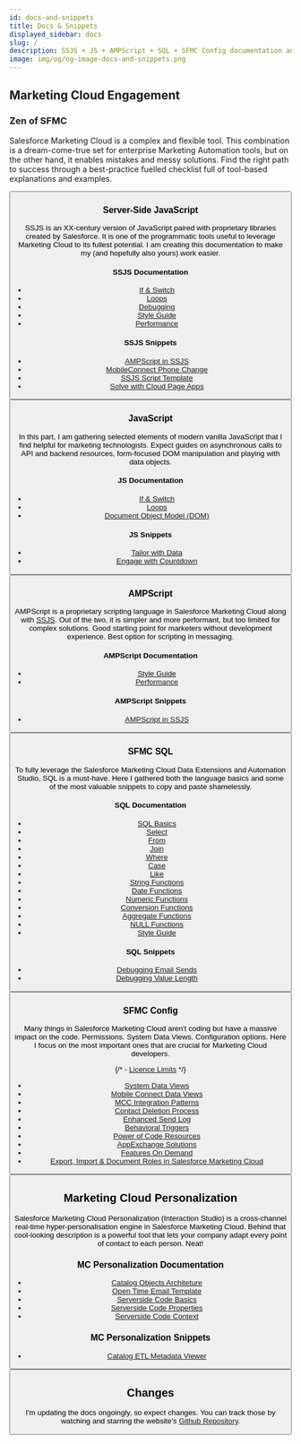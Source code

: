 ```yaml
---
id: docs-and-snippets
title: Docs & Snippets
displayed_sidebar: docs
slug: /
description: SSJS + JS + AMPScript + SQL + SFMC Config documentation and code snippets that I find useful for developing Salesforce Marketing Cloud.
image: img/og/og-image-docs-and-snippets.png
---
```



<LeadText content="SSJS + JS + AMPScript + SQL + SFMC & MCP Config documentation and code snippets that I find useful for developing Salesforce Marketing Cloud." />

## Marketing Cloud Engagement

### Zen of SFMC

Salesforce Marketing Cloud is a complex and flexible tool. This combination is a dream-come-true set for enterprise Marketing Automation tools, but on the other hand, it enables mistakes and messy solutions. Find the right path to success through a best-practice fuelled checklist full of tool-based explanations and examples.

<Button
    link='./zen-of-sfmc/'
    text='Read about Zen of SFMC'
/>

### Server-Side JavaScript

SSJS is an XX-century version of JavaScript paired with proprietary libraries created by Salesforce. It is one of the programmatic tools useful to leverage Marketing Cloud to its fullest potential. I am creating this documentation to make my (and hopefully also yours) work easier.

#### SSJS Documentation

- [If & Switch](/docs/salesforce/marketing-cloud-engagement/ssjs/ssjs-if-and-switch.mdx)
- [Loops](/docs/salesforce/marketing-cloud-engagement/ssjs/ssjs-loops.mdx)
- [Debugging](/docs/salesforce/marketing-cloud-engagement/ssjs/debugging-ssjs.mdx)
- [Style Guide](/docs/salesforce/marketing-cloud-engagement/ssjs/ssjs-style-guide.mdx)
- [Performance](/docs/salesforce/marketing-cloud-engagement/ssjs/ssjs-vs-ampscript-performance.mdx)

#### SSJS Snippets

- [AMPScript in SSJS](/docs/salesforce/marketing-cloud-engagement/ssjs/snippets/ampscript-in-ssjs.mdx)
- [MobileConnect Phone Change](/docs/salesforce/marketing-cloud-engagement/ssjs/snippets/ssjs-mobileconnect-phone-change.mdx)
- [SSJS Script Template](/docs/salesforce/marketing-cloud-engagement/ssjs/snippets/ssjs-script-template.mdx)
- [Solve with Cloud Page Apps](/docs/salesforce/marketing-cloud-engagement/ssjs/snippets/sfmc-cloud-page-apps.mdx)

<Button
    link='./category/ssjs/'
    text='Read about SSJS'
/>

### JavaScript

In this part, I am gathering selected elements of modern vanilla JavaScript that I find helpful for marketing technologists. Expect guides on asynchronous calls to API and backend resources, form-focused DOM manipulation and playing with data objects.

#### JS Documentation

- [If & Switch](/docs/js/js-if-and-switch.mdx)
- [Loops](/docs/js/js-loops.mdx)
- [Document Object Model (DOM)](/docs/js/js-dom.mdx)

#### JS Snippets

- [Tailor with Data](/docs/js/snippets/tailor-with-data.mdx)
- [Engage with Countdown](/docs/js/snippets/engage-with-countdown.mdx)

<Button
    link='./category/javascript/'
    text='Read about JavaScript'
/>

### AMPScript

AMPScript is a proprietary scripting language in Salesforce Marketing Cloud along with [SSJS](#server-side-javascript). Out of the two, it is simpler and more performant, but too limited for complex solutions. Good starting point for marketers without development experience. Best option for scripting in messaging.

#### AMPScript Documentation

- [Style Guide](/docs/salesforce/marketing-cloud-engagement/ampscript/ampscript-style-guide.mdx)
- [Performance](/docs/salesforce/marketing-cloud-engagement/ssjs/ssjs-vs-ampscript-performance.mdx)

#### AMPScript Snippets

- [AMPScript in SSJS](/docs/salesforce/marketing-cloud-engagement/ssjs/snippets/ampscript-in-ssjs.mdx)

<Button
    link='./category/ampscript/'
    text='Read about AMPScript'
/>

### SFMC SQL

To fully leverage the Salesforce Marketing Cloud Data Extensions and Automation Studio, SQL is a must-have. Here I gathered both the language basics and some of the most valuable snippets to copy and paste shamelessly.

#### SQL Documentation

- [SQL Basics](/docs/salesforce/marketing-cloud-engagement/sql/sql-basics.mdx)
- [Select](/docs/salesforce/marketing-cloud-engagement/sql/sql-select.mdx)
- [From](/docs/salesforce/marketing-cloud-engagement/sql/sql-from.mdx)
- [Join](/docs/salesforce/marketing-cloud-engagement/sql/sql-join.mdx)
- [Where](/docs/salesforce/marketing-cloud-engagement/sql/sql-where.mdx)
- [Case](/docs/salesforce/marketing-cloud-engagement/sql/sql-case.mdx)
- [Like](/docs/salesforce/marketing-cloud-engagement/sql/sql-like.mdx)
- [String Functions](/docs/salesforce/marketing-cloud-engagement/sql/sql-string-functions.mdx)
- [Date Functions](/docs/salesforce/marketing-cloud-engagement/sql/sql-date-functions.mdx)
- [Numeric Functions](/docs/salesforce/marketing-cloud-engagement/sql/sql-numeric-functions.mdx)
- [Conversion Functions](/docs/salesforce/marketing-cloud-engagement/sql/sql-conversion-functions.mdx)
- [Aggregate Functions](/docs/salesforce/marketing-cloud-engagement/sql/sql-aggregate-functions.mdx)
- [NULL Functions](/docs/salesforce/marketing-cloud-engagement/sql/sql-null-functions.mdx)
- [Style Guide](/docs/salesforce/marketing-cloud-engagement/sql/sql-style-guide.mdx)

#### SQL Snippets

- [Debugging Email Sends](/docs/salesforce/marketing-cloud-engagement/sql/snippets/sql-debugging-email-sends.mdx)
- [Debugging Value Length](/docs/salesforce/marketing-cloud-engagement/sql/snippets/sql-debugging-value-length.mdx)

<Button
    link='./category/sfmc-sql/'
    text='Read about SFMC SQL'
/>

### SFMC Config

Many things in Salesforce Marketing Cloud aren't coding but have a massive impact on the code. Permissions. System Data Views. Configuration options. Here I focus on the most important ones that are crucial for Marketing Cloud developers.

{/* - [Licence Limits](/docs/salesforce/marketing-cloud-engagement/config/licence-limits.mdx) */}
- [System Data Views](/docs/salesforce/marketing-cloud-engagement/config/system-data-views.mdx)
- [Mobile Connect Data Views](/docs/salesforce/marketing-cloud-engagement/config/mobile-connect-data-views.mdx)
- [MCC Integration Patterns](/docs/salesforce/marketing-cloud-engagement/config/mcc-integration-patterns.mdx)
- [Contact Deletion Process](/docs/salesforce/marketing-cloud-engagement/config/contact-deletion.mdx)
- [Enhanced Send Log](/docs/salesforce/marketing-cloud-engagement/config/enhanced-send-log.mdx)
- [Behavioral Triggers](/docs/salesforce/marketing-cloud-engagement/config/behavioral-triggers.mdx)
- [Power of Code Resources](/docs/salesforce/marketing-cloud-engagement/config/code-resource.mdx)
- [AppExchange Solutions](/docs/salesforce/marketing-cloud-engagement/config/appexchange-solutions.mdx)
- [Features On Demand](/docs/salesforce/marketing-cloud-engagement/config/features-on-demand.mdx)
- [Export, Import & Document Roles in Salesforce Marketing Cloud](/docs/salesforce/marketing-cloud-engagement/config/export-import-document-sfmc-roles.mdx)

<Button
    link='./category/sfmc-config/'
    text='Read about SFMC Config'
/>

## Marketing Cloud Personalization

Salesforce Marketing Cloud Personalization (Interaction Studio) is a cross-channel real-time hyper-personalisation engine in Salesforce Marketing Cloud. Behind that cool-looking description is a powerful tool that lets your company adapt every point of contact to each person. Neat!

### MC Personalization Documentation

- [Catalog Objects Architeture](/docs/salesforce/marketing-cloud-personalization/catalog-architecture.mdx)
- [Open Time Email Template](/docs/salesforce/marketing-cloud-personalization/open-time-email.mdx)
- [Serverside Code Basics](/docs/salesforce/marketing-cloud-personalization/serverside-code-basics.mdx)
- [Serverside Code Properties](/docs/salesforce/marketing-cloud-personalization/serverside-code-properties.mdx)
- [Serverside Code Context](/docs/salesforce/marketing-cloud-personalization/serverside-code-context.mdx)

### MC Personalization Snippets

- [Catalog ETL Metadata Viewer](/docs/salesforce/marketing-cloud-personalization/snippets/catalog-etl-metadata-viewer.mdx)

<Button
    link='./category/mc-personalization/'
    text='Read about MC Personalization'
/>

## Changes

I'm updating the docs ongoingly, so expect changes. You can track those by watching and starring the website's [Github Repository](https://github.com/MateuszDabrowski/mateuszdabrowski.pl).